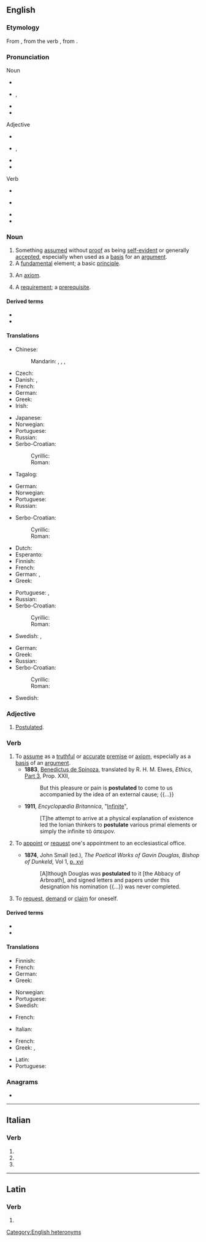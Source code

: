 {{also|Postulate}}
==English==
{{was wotd|2008|September|18}}
{{wikipedia}}

===Etymology===
From {{etyl|ML.|en}} {{attention|la}} {{m|la|postulātus|postulāt-|asked}}, from the verb {{m|la|postulāre||to ask}}, from {{etyl|la|en}} {{m|la|postulō||request}}.

===Pronunciation===
; Noun
* {{a|UK}} {{enPR|pŏsʹtyo͝o-lət}} {{IPA|/ˈpɒstjʊlət/|lang=en}}
* {{a|US}} {{enPR|pŏsʹchə-lət|pŏsʹchə-lāt'}}, {{IPA|/ˈpɑstʃələt/|/ˈpɑstʃəˌleɪt/|lang=en}}
* {{audio|en-us-postulate-noun.ogg|Audio (US)|lang=en}}
* {{hyphenation|pos|tu|late|lang=en}}
; Adjective
* {{a|UK}} {{enPR|pŏsʹtyo͝o-lət}} {{IPA|/ˈpɒstjʊlət/|lang=en}}
* {{a|US}} {{enPR|pŏsʹchə-lət}}, {{IPA|/ˈpɑstʃələt/|lang=en}}
* {{audio|en-us-postulate-noun.ogg|Audio (US)|lang=en}}
* {{hyphenation|pos|tu|late|lang=en}}
; Verb
* {{a|UK}} {{enPR|pŏsʹtyo͝o-lāt}} {{IPA|/ˈpɒstjʊleɪt/|lang=en}}
* {{a|US}} {{enPR|pŏsʹchə-lāt'}} {{IPA|/ˈpɑstʃəˌleɪt/|lang=en}}
* {{audio|en-us-postulate-verb.ogg|Audio (US)|lang=en}}
* {{hyphenation|pos|tu|late|lang=en}}

===Noun===
{{en-noun}}

# Something [[assume]]d without [[proof]] as being [[self-evident]] or generally [[accept]]ed, especially when used as a [[basis]] for an [[argument]].
# A [[fundamental]] element; a basic [[principle]].
# {{lb|en|logic}} An [[axiom]].
# A [[requirement]]; a [[prerequisite]].

====Derived terms====
* {{l|en|parallel postulate}}
* {{l|en|universal postulate}}

====Translations====
{{trans-top|something assumed without proof as being self-evident or generally accepted}}
* Chinese:
*: Mandarin: {{t+|cmn|公設|sc=Hani}}, {{t+|cmn|公设|tr=gōngshè|sc=Hani}}, {{t+|cmn|公準|sc=Hani}}, {{t+|cmn|公准|tr=gōngzhǔn|sc=Hani}}
* Czech: {{t|cs|postulát|m}}
* Danish: {{t|da|postulat}}, {{t|da|påstand}}
* French: {{t+|fr|postulat|m}}
* German: {{t+|de|Postulat|n}}
* Greek: {{t+|el|αξίωμα|n}}
* Irish: {{t|ga|foshuíomh|m}}
{{trans-mid}}
* Japanese: {{t|ja|公準|tr=こうじゅん, kōjun|sc=Jpan}}
* Norwegian: {{t|no|postulat|n}}
* Portuguese: {{t+|pt|postulado|m}}
* Russian: {{t+|ru|постула́т|m}}
* Serbo-Croatian:
*: Cyrillic: {{t|sh|постулат|m|sc=Cyrl}}
*: Roman: {{t+|sh|postulat|m}}
* Tagalog: {{t|tl|batayang palagay}}
{{trans-bottom}}

{{trans-top|fundamental element; basic principle}}
* German: {{t+|de|Postulat|n}}
* Norwegian: {{t|no|postulat|n}}
* Portuguese: {{t+|pt|postulado|m}}
* Russian: {{t+|ru|постула́т|m}}
{{trans-mid}}
* Serbo-Croatian:
*: Cyrillic: {{t|sh|постулат|m|sc=Cyrl}}
*: Roman: {{t+|sh|postulat|m}}
{{trans-bottom}}

{{trans-top|logic: an axiom}}
* Dutch: {{t+|nl|postulaat}}
* Esperanto: {{t|eo|postulato}}
* Finnish: {{t+|fi|oletus}}
* French: {{t+|fr|postulat|m}}
* German: {{t+|de|Postulat|n}}, {{t+|de|Axiom|n}}
* Greek: {{t+|el|αξίωμα|n}}
{{trans-mid}}
* Portuguese: {{t+|pt|postulado|m}}, {{t+|pt|axioma|m}}
* Russian: {{t+|ru|постула́т|m}}
* Serbo-Croatian:
*: Cyrillic: {{t|sh|постулат|m|sc=Cyrl}}
*: Roman: {{t+|sh|postulat|m}}
* Swedish: {{t+|sv|postulat}}, {{t+|sv|axiom}}
{{trans-bottom}}

{{trans-top|requirement, prerequisite}}
* German: {{t+|de|Voraussetzung|f}}
* Greek: {{t+|el|προϋπόθεση|f}}
* Russian: {{t+|ru|постула́т|m}}
* Serbo-Croatian:
*: Cyrillic: {{t|sh|постулат|m|sc=Cyrl}}
*: Roman: {{t+|sh|postulat|m}}
{{trans-mid}}
* Swedish: {{t+|sv|förutsättning|c}}
{{trans-bottom}}

===Adjective===
{{en-adj|-}}

# [[postulated|Postulated]].
#: {{rfquotek|Hudibras}}

===Verb===
{{en-verb|postulat}}

# To [[assume]] as a [[truthful]] or [[accurate]] [[premise]] or [[axiom]], especially as a [[basis]] of an [[argument]].
#* '''1883''', [[w:Benedictus de Spinoza|Benedictus de Spinoza]], translated by R. H. M. Elwes, ''Ethics'', [[s:Ethics_(Spinoza)/Part_3|Part 3]], Prop. XXII,
#*: But this pleasure or pain is '''postulated''' to come to us accompanied by the idea of an external cause; {{...}}
#* '''1911''', ''Encyclopædia Britannica'', "[[s:1911_Encyclopædia_Britannica/Infinite|Infinite]]",
#*: [T]he attempt to arrive at a physical explanation of existence led the Ionian thinkers to '''postulate''' various primal elements or simply the infinite τὸ ἀπειρον.
# {{lb|en|ambitransitive|Christianity|historical}} To [[appoint]] or [[request]] one's appointment to an ecclesiastical office.
#* '''1874''', John Small (ed.), ''The Poetical Works of Gavin Douglas, Bishop of Dunkeld'', Vol 1, [http://books.google.ca/books?id=y-Q0AAAAMAAJ&pg=PR18-IA16&dq=postulated p. xvi]
#*: [A]lthough Douglas was '''postulated''' to it [the Abbacy of Arbroath], and signed letters and papers under this designation his nomination {{...}} was never completed.
# {{lb|en|ambitransitive|obsolete}} To [[request]], [[demand]] or [[claim]] for oneself.

====Derived terms====
* {{l|en|postulation}}
* {{l|en|postulational}}

====Translations====
{{trans-top|to assume as a premise}}
* Finnish: {{t|fi|postuloida}}
* French: {{t+|fr|postuler}}
* German: {{t+|de|postulieren}}
* Greek: {{t+|el|αποφαίνομαι}}
{{trans-mid}}
* Norwegian: {{t+|no|postulere}}
* Portuguese: {{t+|pt|postular}}
* Swedish: {{t+|sv|postulera}}
{{trans-bottom}}

{{trans-top|to appoint to an ecclesiastic position}}
* French: {{t+|fr|postuler}}
{{trans-mid}}
* Italian: {{t+|it|postulare}}
{{trans-bottom}}

{{trans-top|to request one's appointment to an ecclesiastical office}}
{{trans-mid}}
{{trans-bottom}}

{{trans-top|to demand or claim}}
* French: {{t+|fr|postuler}}
* Greek: {{t+|el|αξιώνω}}, {{t+|el|απαιτώ}}
{{trans-mid}}
* Latin: {{t|la|postulō}}
* Portuguese: {{t+|pt|postular}}
{{trans-bottom}}

===Anagrams===
* {{anagrams|en|a=aelopsttu|attopulse}}

[[Category:English heteronyms]]

----

==Italian==

===Verb===
{{head|it|verb form|cat2=past participle forms}}

# {{inflection of|postulare||2|p|pres|indc|lang=it}}
# {{inflection of|postulare||2|p|impr|lang=it}}
# {{feminine plural of|postulato|lang=it}}

----

==Latin==

===Verb===
{{la-verb-form|postulāte}}

# {{inflection of|postulō||1|p|pres|actv|impr|lang=la}}